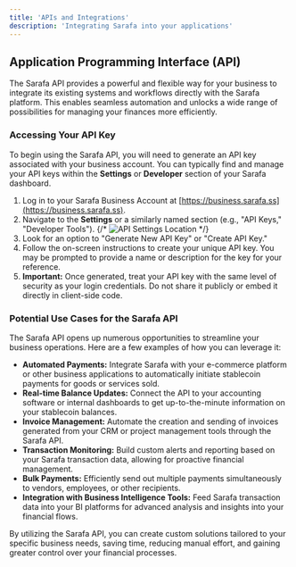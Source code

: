```yaml
---
title: 'APIs and Integrations'
description: 'Integrating Sarafa into your applications'
---
```


## Application Programming Interface (API)

The Sarafa API provides a powerful and flexible way for your business to integrate its existing systems and workflows directly with the Sarafa platform. This enables seamless automation and unlocks a wide range of possibilities for managing your finances more efficiently.

### Accessing Your API Key

To begin using the Sarafa API, you will need to generate an API key associated with your business account. You can typically find and manage your API keys within the **Settings** or **Developer** section of your Sarafa dashboard.

1.  Log in to your Sarafa Business Account at [https://business.sarafa.ss](https://business.sarafa.ss).
2.  Navigate to the **Settings** or a similarly named section (e.g., "API Keys," "Developer Tools").
    {/* <Image src="/images/api-settings-placeholder.png" alt="API Settings Location" /> */}
3.  Look for an option to "Generate New API Key" or "Create API Key."
4.  Follow the on-screen instructions to create your unique API key. You may be prompted to provide a name or description for the key for your reference.
5.  **Important:** Once generated, treat your API key with the same level of security as your login credentials. Do not share it publicly or embed it directly in client-side code.

### Potential Use Cases for the Sarafa API

The Sarafa API opens up numerous opportunities to streamline your business operations. Here are a few examples of how you can leverage it:

* **Automated Payments:** Integrate Sarafa with your e-commerce platform or other business applications to automatically initiate stablecoin payments for goods or services sold.
* **Real-time Balance Updates:** Connect the API to your accounting software or internal dashboards to get up-to-the-minute information on your stablecoin balances.
* **Invoice Management:** Automate the creation and sending of invoices generated from your CRM or project management tools through the Sarafa API.
* **Transaction Monitoring:** Build custom alerts and reporting based on your Sarafa transaction data, allowing for proactive financial management.
* **Bulk Payments:** Efficiently send out multiple payments simultaneously to vendors, employees, or other recipients.
* **Integration with Business Intelligence Tools:** Feed Sarafa transaction data into your BI platforms for advanced analysis and insights into your financial flows.

By utilizing the Sarafa API, you can create custom solutions tailored to your specific business needs, saving time, reducing manual effort, and gaining greater control over your financial processes.

